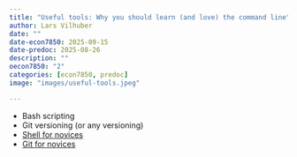 ```yaml
---
title: "Useful tools: Why you should learn (and love) the command line"
author: Lars Vilhuber
date: ""
date-econ7850: 2025-09-15
date-predoc: 2025-08-26
description: ""
oecon7850: "2"
categories: [econ7850, predoc]
image: "images/useful-tools.jpeg"

---
```


- Bash scripting
- Git versioning (or any versioning)
- [Shell for novices](https://swcarpentry.github.io/shell-novice/)
- [Git for novices](https://swcarpentry.github.io/git-novice/)
